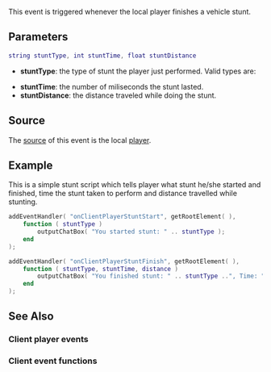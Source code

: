 
{{Client event}}
This event is triggered whenever the local player finishes a vehicle stunt.

==Parameters==
<syntaxhighlight lang="lua">
string stuntType, int stuntTime, float stuntDistance
</syntaxhighlight>

*'''stuntType''': the type of stunt the player just performed. Valid types are:
{{StuntTypes}}
*'''stuntTime''': the number of miliseconds the stunt lasted.
*'''stuntDistance''': the distance traveled while doing the stunt.

==Source==
The [[/event_system#Event_source.md|source]] of this event is the local [[/player.md|player]].

==Example== 
This is a simple stunt script which tells player what stunt he/she started and finished, time the stunt taken to perform and distance travelled while stunting.
<syntaxhighlight lang="lua">
addEventHandler( "onClientPlayerStuntStart", getRootElement( ),
    function ( stuntType )
        outputChatBox( "You started stunt: " .. stuntType );
    end
);

addEventHandler( "onClientPlayerStuntFinish", getRootElement( ),
    function ( stuntType, stuntTime, distance )
        outputChatBox( "You finished stunt: " .. stuntType ..", Time: " .. tostring( stuntTime ) .. ", Distance: " .. tostring( distance ) );
    end
);
</syntaxhighlight>

==See Also==
===Client player events===
{{Client_player_events}}
===Client event functions===
{{Client_event_functions}}